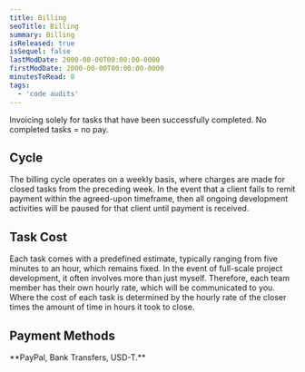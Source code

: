 ```yaml
---
title: Billing
seoTitle: Billing
summary: Billing
isReleased: true
isSequel: false
lastModDate: 2000-00-00T00:00:00-0000
firstModDate: 2000-00-00T00:00:00-0000
minutesToRead: 0
tags:
  - 'code audits'
---
```

<C>
Invoicing solely for <L href="/services/glossary#tasks">tasks</L> that have been successfully completed.
</C>

<C>
No completed tasks = no pay.
</C>
<H2>Cycle</H2>


<C>
The billing cycle operates on a weekly basis, where charges are made for closed tasks from the preceding week.
</C>



<C>
In the event that a client fails to remit payment within the agreed-upon timeframe, then all ongoing development activities will be paused for that client until payment is received.
</C>




<H2 id="task-cost">
Task Cost
</H2>


<C>
Each task comes with a predefined estimate, typically ranging from five minutes to an hour, which remains fixed. In the event of full-scale <L href="/services/full-software-solution">project development</L>, it often involves more than just myself. Therefore, each <L href="/service/glossary#team">team</L> member has their own hourly rate, which will be <L href="/services/communication">communicated</L> to you. Where the cost of each task is determined by the hourly rate of the closer times the amount of time in hours it took to close.

</C>


<H2>
Payment Methods
</H2>


<C>
**PayPal, Bank Transfers, USD-T.**
</C>
